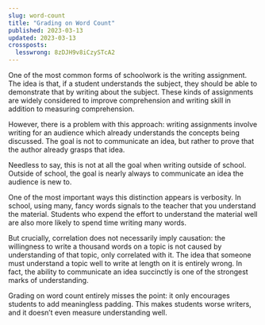 ```yaml
---
slug: word-count
title: "Grading on Word Count"
published: 2023-03-13
updated: 2023-03-13
crossposts:
  lesswrong: 8zDJH9v8iCzySTcA2
---
```


One of the most common forms of schoolwork is the writing assignment. The idea is that, if a student understands the subject, they should be able to demonstrate that by writing about the subject. These kinds of assignments are widely considered to improve comprehension and writing skill in addition to measuring comprehension.

However, there is a problem with this approach: writing assignments involve writing for an audience which already understands the concepts being discussed. The goal is not to communicate an idea, but rather to prove that the author already grasps that idea.

Needless to say, this is not at all the goal when writing outside of school. Outside of school, the goal is nearly always to communicate an idea the audience is new to.

One of the most important ways this distinction appears is verbosity. In school, using many, fancy words signals to the teacher that you understand the material. Students who expend the effort to understand the material well are also more likely to spend time writing many words.

But crucially, correlation does not necessarily imply causation: the willingness to write a thousand words on a topic is not caused by understanding of that topic, only correlated with it. The idea that someone must understand a topic well to write at length on it is entirely wrong. In fact, the ability to communicate an idea succinctly is one of the strongest marks of understanding.

Grading on word count entirely misses the point: it only encourages students to add meaningless padding. This makes students worse writers, and it doesn’t even measure understanding well.
